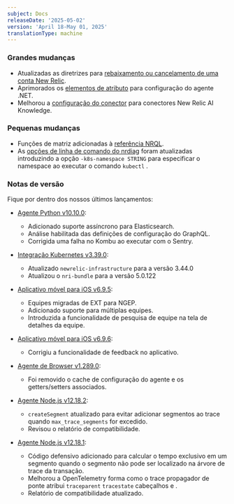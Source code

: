 ```yaml
---
subject: Docs
releaseDate: '2025-05-02'
version: 'April 18-May 01, 2025'
translationType: machine
---
```


### Grandes mudanças

* Atualizadas as diretrizes para [rebaixamento ou cancelamento de uma conta New Relic](/docs/accounts/accounts-billing/account-setup/downgradecancel-account/#preparation-org-delete).
* Aprimorados os [elementos de atributo](/docs/apm/agents/net-agent/configuration/net-agent-configuration/#agent-attributes) para configuração do agente .NET.
* Melhorou a [configuração do conector](/docs/agentic-ai/knowledge-integration/knowledge-connector/) para conectores New Relic AI Knowledge.

### Pequenas mudanças

* Funções de matriz adicionadas à [referência NRQL](/docs/nrql/nrql-syntax-clauses-functions/).
* As [opções de linha de comando do nrdiag](/docs/new-relic-solutions/solve-common-issues/diagnostics-cli-nrdiag/pass-command-line-options-nrdiag/) foram atualizadas introduzindo a opção `-k8s-namespace STRING` para especificar o namespace ao executar o comando `kubectl` .

### Notas de versão

Fique por dentro dos nossos últimos lançamentos:

* [Agente Python v10.10.0](/docs/release-notes/agent-release-notes/python-release-notes/python-agent-101000):

  * Adicionado suporte assíncrono para Elasticsearch.
  * Análise habilitada das definições de configuração do GraphQL.
  * Corrigida uma falha no Kombu ao executar com o Sentry.

* [Integração Kubernetes v3.39.0](/docs/release-notes/infrastructure-release-notes/kubernetes-integration-release-notes/kubernetes-integration-3-39-0):

  * Atualizado `newrelic-infrastructure` para a versão 3.44.0
  * Atualizou o `nri-bundle` para a versão 5.0.122

* [Aplicativo móvel para iOS v6.9.5](/docs/release-notes/mobile-apps-release-notes/new-relic-ios-release-notes/new-relic-ios-6095):

  * Equipes migradas de EXT para NGEP.
  * Adicionado suporte para múltiplas equipes.
  * Introduzida a funcionalidade de pesquisa de equipe na tela de detalhes da equipe.

* [Aplicativo móvel para iOS v6.9.6](/docs/release-notes/mobile-apps-release-notes/new-relic-ios-release-notes/new-relic-ios-6096):

  * Corrigiu a funcionalidade de feedback no aplicativo.

* [Agente de Browser v1.289.0](/docs/release-notes/new-relic-browser-release-notes/browser-agent-release-notes/browser-agent-v1.289.0/#remove-agent-config-cache-and-getterssetters):

  * Foi removido o cache de configuração do agente e os getters/setters associados.

* [Agente Node.js v12.18.2](/docs/release-notes/agent-release-notes/nodejs-release-notes/node-agent-12-18-2):

  * `createSegment` atualizado para evitar adicionar segmentos ao trace quando `max_trace_segments` for excedido.
  * Revisou o relatório de compatibilidade.

* [Agente Node.js v12.18.1](/docs/release-notes/agent-release-notes/nodejs-release-notes/node-agent-12-18-1):

  * Código defensivo adicionado para calcular o tempo exclusivo em um segmento quando o segmento não pode ser localizado na árvore de trace da transação.
  * Melhorou a OpenTelemetry forma como o trace propagador de ponte atribui `traceparent` `tracestate` cabeçalhos e .
  * Relatório de compatibilidade atualizado.